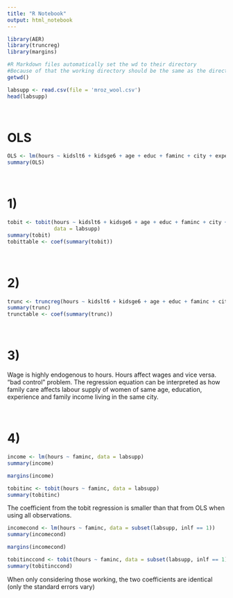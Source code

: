 ```yaml
---
title: "R Notebook"
output: html_notebook
---
```


```r
library(AER)
library(truncreg)
library(margins)

#R Markdown files automatically set the wd to their directory
#Because of that the working directory should be the same as the directory of this file 
getwd() 

labsupp <- read.csv(file = 'mroz_wool.csv')
head(labsupp)
```

&nbsp;  

# OLS
```r
OLS <- lm(hours ~ kidslt6 + kidsge6 + age + educ + faminc + city + exper + expersq, data = labsupp)
summary(OLS)
```

&nbsp;  

# 1)
```r
tobit <- tobit(hours ~ kidslt6 + kidsge6 + age + educ + faminc + city + exper + expersq,
               data = labsupp)
summary(tobit)
tobittable <- coef(summary(tobit))
```

&nbsp;  

# 2)
```r
trunc <- truncreg(hours ~ kidslt6 + kidsge6 + age + educ + faminc + city + exper + expersq, data = labsupp)
summary(trunc)
trunctable <- coef(summary(trunc))
```
  
&nbsp;  

# 3)
Wage is highly endogenous to hours. Hours affect wages and vice versa. "bad control" problem. The regression equation can be interpreted as how family care affects labour supply of women of same age, education, experience and family income living in the same city.

&nbsp;  

# 4)
```r
income <- lm(hours ~ faminc, data = labsupp)
summary(income)

margins(income)
```

```r
tobitinc <- tobit(hours ~ faminc, data = labsupp)
summary(tobitinc)

```

The coefficient from the tobit regression is smaller than that from OLS when using all observations. 

```r
incomecond <- lm(hours ~ faminc, data = subset(labsupp, inlf == 1))
summary(incomecond)

margins(incomecond)
```



```r
tobitinccond <- tobit(hours ~ faminc, data = subset(labsupp, inlf == 1))
summary(tobitinccond)

```

When only considering those working, the two coefficients are identical (only the standard errors vary)
